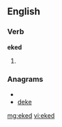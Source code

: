 ==English==

===Verb===
'''eked'''

# {{past of|[[eke]]}}

===Anagrams===
* {{alphagram|[[deek#English|deek]]}} 
* [[deke#English|deke]]

[[mg:eked]]
[[vi:eked]]